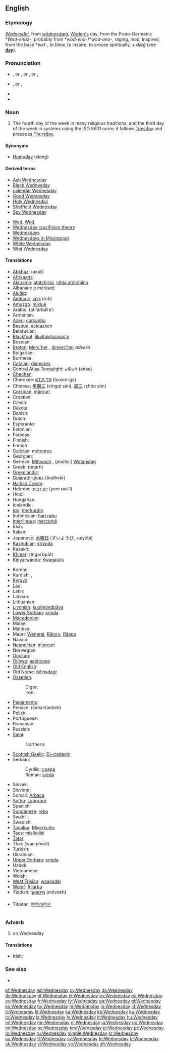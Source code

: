 {{wikipedia|dab=wednesday (disambiguation)|wednesday}}
==English==

===Etymology===
{{etyl|enm}} ''[[Wednesdai]]'', from {{etyl|ang}} ''[[wodnesdæg|wōdnesdæġ]]'', [[Woden|Woden's]] day, from the Proto-Germanic *''Wod-enaz-'', probably from *''wod-eno-''/*''wod-ono-'', raging, mad, inspired, from the base *''wet-'', to blow, to inspire, to arouse spiritually, + ''dæġ'' (see '''[[day]]''').

===Pronunciation===
* {{a|UK}} {{IPA|/ˈwɛdənzdeɪ/}}, {{SAMPA|/"wEd@nzdeI/}} ''or'' {{IPA|/ˈwɛnzdeɪ/}}, {{SAMPA|/"wEnzdeI/}} ''or'' {{IPA|/ˈwɛdənzdi/}}, {{SAMPA|/"wEd@nzdi/}} ''or'' {{IPA|/ˈwɛnzdi/}}, {{SAMPA|/"wEnzdi/}}
* {{a|US}} {{IPA|/ˈwɛnzdeɪ/}}, {{SAMPA|/"wEnzdeI/}} ''or'' {{IPA|/ˈwɛnzdi/}}, {{SAMPA|/"wEnzdi/}}
* {{audio|en-us-Wednesday.ogg|Audio (US)}}
* {{audio|En-uk-Wednesday.ogg|Audio (UK)}}

===Noun===
{{wikipedia|Week-day names}}
{{en-noun|s}}

# The fourth day of the week in many religious traditions, and the third day of the week in systems using the ISO 8601 norm; it follows [[Tuesday]] and precedes [[Thursday]].
<!--probably just an attributive use of the noun: #An appointment, person, or feeling associated with this day of the week.-->

====Synonyms====
* [[Humpday]] (''slang'')

====Derived terms====
{{top2}}
* [[Ash Wednesday]]
* [[Black Wednesday]]
* [[calendar Wednesday]]
* [[Good Wednesday]]
* [[Holy Wednesday]]
* [[w:Sheffield Wednesday|Sheffield Wednesday]]
* [[Spy Wednesday]]
{{mid2}}
* [[Wed]], [[Wed.]]
* [[Wednesday crucifixion theory]]
* [[Wednesdays]]<!--adverb-->
* [[w:Wednesdays in Mississippi|Wednesdays in Mississippi]]
* [[White Wednesday]]
* [[Whit Wednesday]]
{{bottom}}

====Translations====
{{trans-top|day of the week}}
* [[Abkhaz]]: {{Cyrl|[[ахаш]]}} (axaš)
* [[Afrikaans]]: {{t+|af|Woensdag|xs=Afrikaans}}
* [[Alabama]]: [[atótchìina]], [[nihta atótchìina]]
* Albanian: [[e mërkurë]]
* [[Alutiiq]]: {{tø|ems|Pingayiin}}
* [[Amharic]]: [[ረቡዕ]] (rob)
* [[Amuzgo]]: [[mikluè]]
* Arabic: {{Arab|[[الاربعاء|الأربعاء]]}} (al-’árbaʕa’)
* Armenian: {{t+|hy|չորեքշաբթի|tr=čorek'šabt'i}}
* [[Azeri]]: [[çərşənbə]]
* [[Basque]]: [[asteazken]]
* Belarusian: {{t-|be|серада|f|xs=Belarusian}}
* [[Blackfoot]]: [[ííkaitaistssinao'p]]
* Bosnian: {{t+|bs|srijeda|f}}
* [[Breton]]: [[Merc'her]] {{m}}, [[dimerc'her]] ''adverb''
* Bulgarian: {{t+|bg|сряда|f|tr=srjadá}}
* Burmese: {{t-|my|ဗုဒ္ဓဟူး|tr=botdăhu:|sc=Mymr|xs=Burmese}}
* [[Catalan]]: [[dimecres]] {{m}}
* [[Central Atlas Tamazight]]: [[ⴰⵀⴰⴷ]] (ahad)
* [[Chechen]]: {{tø|ce|кхаара|tr=qaara}}
* Cherokee: [[ᏦᎢᏁ ᎢᎦ]] (tsoine iga)
* Chinese: [[星期三]] (xīngqī sān), [[周三]] (zhōu sān)
* [[Corsican]]: [[màrcuri]]
* Croatian: {{t+|hr|srijeda|f}}
* Czech: {{t+|cs|středa|f}}
* [[Dakota]]: {{tø|dak|Aŋpetuiyamni}}
* Danish: {{t+|da|onsdag}}
* Dutch: {{t+|nl|woensdag|m}}
* Esperanto: {{t+|eo|merkredo|xs=Esperanto}}
* Estonian: {{t+|et|kolmapäev}}
* Faroese: {{t-|fo|mikudagur|m|xs=Faroese}}
* Finnish: {{t+|fi|keskiviikko}}
* French: {{t+|fr|mercredi|m}}
* [[Galician]]: [[mércores]] {{m}}
* Georgian: {{t-|ka|ოთხშაბათი|tr=otxšabati|sc=Geor|xs=Georgian}}
* German: [[Mittwoch]] {{m}}, (''poetic'':) [[Wotanstag]] {{m}}
* Greek: {{t+|el|Τετάρτη|f}} (tetárti)
* [[Greenlandic]]: {{t-|kl|Pinqasunngorneq|xs=Greenlandic}}
* [[Gujarati]]: [[બુધવાર]] (budhvār)
* [[Haitian Creole]]: {{tø|ht|mèkredi}}
* Hebrew: [[יום רביעי]] (yom rəvi’í)
* Hindi: {{t+|hi|बुधवार|tr=budhvār|xs=Hindi}}
* Hungarian: {{t+|hu|szerda}}
* Icelandic: {{t+|is|miðvikudagur|m}}
* [[Ido]]: [[merkurdio]]
* Indonesian: [[hari rabu]]
* [[Interlingua]]: [[mercuridi]]
* Irish: {{t+|ga|Céadaoin|f|xs=Irish}}
* Italian: {{t+|it|mercoledì|m}}
* Japanese: [[水曜日]] (すいようび, suiyōbi)
* [[Kashubian]]: [[strzoda]] {{f}}
* Kazakh: {{t+|kk|сәрсенбі|sc=Cyrl|xs=Kazakh}}
* [[Khmer]]: {{Khmr|[[ថ្ងៃពុធ]]}} (tngai bpŭt)
* [[Kinyarwanda]]: [[Kwagatatu]]
{{trans-mid}}
* Korean: {{t+|ko|수요일|tr=suyoil|sc=KOchar}}
* Kurdish: {{ku-Arab|[[چوارشه‌م]]}}, {{ku-Arab|[[چوارشه‌مه‌]]}}
* [[Kyrgyz]]: {{t|ky|Шаршемби|tr=şarşembi|sc=Cyrl}}
* [[Lao]]: {{t+|lo|ວັນພຸດ|tr=wan-phut|sc=Laoo|xs=Lao}}
* Latin: {{t+|la|dies Mercurii}}
* Latvian: {{t+|lv|trešdiena|xs=Latvian}}
* Lithuanian: {{t+|lt|trečiadienis|m|xs=Lithuanian}}
* [[Livonian]]: [[kuolmõndpǟva]]
* [[Lower Sorbian]]: [[srjoda]] {{f}}
* [[Macedonian]]: {{t+|mk|среда|f|tr=sréda}}
* Malay: {{t-|ms|rabu|xs=Malay}}
* Maltese: {{t-|mt|l-Erbgħa|xs=Maltese}}
* Maori: [[Wenerei]], [[Rātoru]], [[Rāapa]]
* Navajo: {{tø|nv|Tágíjį́ Ndaʼanish}}
* [[Neapolitan]]: [[miercurì]]
* Norwegian: {{t+|no|onsdag}}
* [[Occitan]]: {{t+|oc|dimècres|xs=Occitan}}
* [[Ojibwe]]: [[aabitoose]]
* [[Old English]]: {{t-|ang|wodnesdæg|m|alt=wōdnesdæġ|xs=Old English}}
* Old Norse: [[óðinsdagr]] {{m}}
* [[Ossetian]]:
*: Digor: {{tø|os|æртиккæг|tr=ærtikkæg|xs=Ossetian}}
*: Iron: {{tø|os|æртыццæг|tr=ærtyccæg|xs=Ossetian}}
* [[Papiamentu]]: {{tø|pap|diarason}}
* Persian: {{fa-Arab|[[چهارشنبه]]}} (čaharšanbeh)
* Polish: {{t+|pl|środa|f}}
* Portuguese: {{t+|pt|quarta-feira}}
* Romanian: {{t+|ro|miercuri|f}}
* Russian: {{t+|ru|среда|f|tr=sredá}}
* [[Sami]]:
*: Northern: {{tø|se|gaskavahkku}}
* [[Scottish Gaelic]]: [[Di-ciadaoin]] {{m}}
* Serbian:
*: Cyrillic: [[среда#Serbian|среда]] {{f}}
*: Roman: [[sreda#Serbian|sreda]] {{f}}
* Slovak: {{t+|sk|streda|f}}
* Slovene: {{t+|sl|sreda|f}}
* Somali: [[Arbaca]]
* [[Sotho]]: [[Laboraro]]
* Spanish: {{t+|es|miércoles|m}}
* [[Sundanese]]: [[rebo]]
* Swahili: {{t|sw|jumatano|xs=Swahili}}
* Swedish: {{t+|sv|onsdag}}
* [[Tagalog]]: [[Miyerkules]]
* [[Taos]]: [[míalkulisi]]
* [[Tatar]]: {{t+|tt|чәршәмбе|sc=Cyrl|xs=Tatar}}
* Thai: {{Thai|[[วันพุธ]]}} (wan phōōt)
* Turkish: {{t+|tr|çarşamba}}
* Ukrainian: {{t+|uk|середа|f|tr=seredá|xs=Ukrainian}}
* [[Upper Sorbian]]: [[srjeda]] {{f}}
* Uzbek: {{t|uz|chorshanba}}
* Vietnamese: {{t+|vi|thứ tư|xs=Vietnamese}}
* Welsh: {{t+|cy|dydd Mercher|xs=Welsh}}
* [[West Frisian]]: [[woansdei]]
* [[Wolof]]: [[Àllarba]]
* Yiddish: [[מיטוואָך]] (mítvokh)
{{trans-bottom}}
{{trans-top|Translations to check}}
* Tibetan: [[གཟའ་ལྷག་པ་]]
{{trans-mid}}
{{trans-bottom}}

===Adverb===
{{en-adv|-}}

# on Wednesday

====Translations====
{{trans-top|on Wednesday}}
* Irish: {{t+|ga|Dé Céadaoin|xs=Irish}}
{{trans-mid}}
{{trans-bottom}}

===See also===
* {{list|en|days of the week}}

[[af:Wednesday]]
[[ast:Wednesday]]
[[cy:Wednesday]]
[[da:Wednesday]]
[[de:Wednesday]]
[[et:Wednesday]]
[[el:Wednesday]]
[[es:Wednesday]]
[[eo:Wednesday]]
[[eu:Wednesday]]
[[fr:Wednesday]]
[[fy:Wednesday]]
[[ga:Wednesday]]
[[gl:Wednesday]]
[[ko:Wednesday]]
[[hy:Wednesday]]
[[hr:Wednesday]]
[[io:Wednesday]]
[[id:Wednesday]]
[[it:Wednesday]]
[[kl:Wednesday]]
[[ka:Wednesday]]
[[kk:Wednesday]]
[[ku:Wednesday]]
[[lo:Wednesday]]
[[la:Wednesday]]
[[lv:Wednesday]]
[[lt:Wednesday]]
[[hu:Wednesday]]
[[ml:Wednesday]]
[[mn:Wednesday]]
[[nl:Wednesday]]
[[ja:Wednesday]]
[[no:Wednesday]]
[[nn:Wednesday]]
[[oc:Wednesday]]
[[km:Wednesday]]
[[pl:Wednesday]]
[[pt:Wednesday]]
[[ro:Wednesday]]
[[ru:Wednesday]]
[[simple:Wednesday]]
[[sr:Wednesday]]
[[su:Wednesday]]
[[fi:Wednesday]]
[[sv:Wednesday]]
[[te:Wednesday]]
[[tr:Wednesday]]
[[uk:Wednesday]]
[[vi:Wednesday]]
[[vo:Wednesday]]
[[zh:Wednesday]]